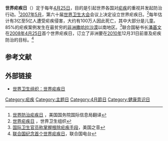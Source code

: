 {{Infobox holiday
|holiday_name  = 世界疟疾日<br/>World Malaria Day
|type          = international
|longtype      = 
|image         = World Health Organization Flag.jpg
|caption       = 
|official_name = 
|nickname      = 
|observedby    = [[世界卫生组织|世界卫生组织]]的所有成员国
|duration      = 1天
|frequency     = 年
|scheduling    = 每年的同一天
|date          = 4月25日
|celebrations  = 
|relatedto     = 
}}
'''世界疟疾日'''（{{lang-en|World Malaria Day}}）定于每年[[4月25日|4月25日]]，目的是引起世界各国对[[疟疾|疟疾]]的重视并发起防治行动。<ref>[http://www.america.gov/st/health-chinese/2009/April/20090423102322frnedloh0.4651758.html?CP.rss=true 世界防治疟疾日] {{Wayback|url=http://www.america.gov/st/health-chinese/2009/April/20090423102322frnedloh0.4651758.html?CP.rss=true |date=20090725093634 }}，美国国务院国际信息局翻译</ref>[[2007年5月|2007年5月]]，第六十届[[世界卫生大会|世界卫生大会]]会议上决定设立世界疟疾日。<ref>[http://www.who.int/mediacentre/events/annual/malaria/zh/index.html 世界疟疾日] {{Wayback|url=http://www.who.int/mediacentre/events/annual/malaria/zh/index.html |date=20130225065903 }}，世界卫生组织</ref>每年估计有3亿至5亿人遭受疟疾侵害，大约有100万人因此死亡，其中大部分是儿童。85%的疟疾案例发生在最贫穷的[[非洲|非洲]][[撒哈拉沙漠|撒哈拉沙漠]]以南地区。<ref>[http://www.voanews.com/chinese/archive/2008-04/w2008-04-25-voa28.cfm 国际卫生官员称掌握根除疟疾手段]，美国之音</ref>联合国秘书长[[潘基文|潘基文]]在[[2008年|2008年]][[4月25日|4月25日]]首个世界疟疾日，订立了非洲要在[[2010年|2010年]]12月31日前普及疟疾防治的目标。<ref>[http://www.unmultimedia.org/radio/chinese/detail/115890.html 联合国纪念首个世界疟疾日]{{Dead link|date=2018年6月 |bot=InternetArchiveBot |fix-attempted=no }}，联合国电台</ref>

== 参考文献 ==
{{reflist}}

== 外部链接 ==
* [http://www.who.int/mediacentre/events/annual/malaria/zh/index.html 世界卫生组织：世界疟疾日] {{Wayback|url=http://www.who.int/mediacentre/events/annual/malaria/zh/index.html |date=20130225065903 }}{{zh-hans}}

{{malaria}}

[[Category:疟疾|Category:疟疾]]
[[Category:主题日|Category:主题日]]
[[Category:4月節日|Category:4月節日]]
[[Category:健康意识日|Category:健康意识日]]
